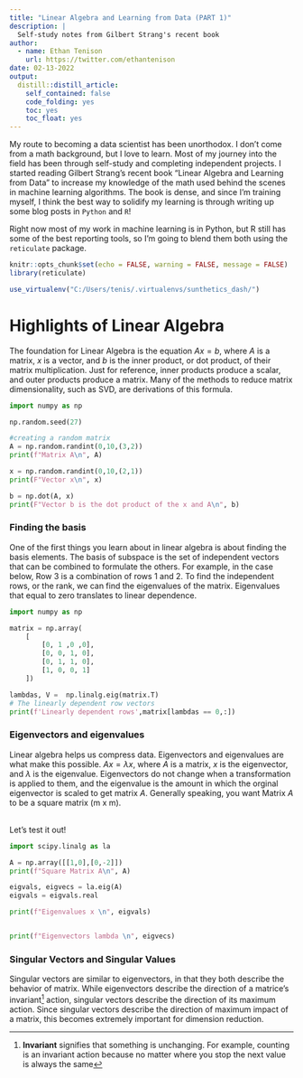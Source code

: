 ```yaml
---
title: "Linear Algebra and Learning from Data (PART 1)"
description: |
  Self-study notes from Gilbert Strang's recent book
author:
  - name: Ethan Tenison
    url: https://twitter.com/ethantenison
date: 02-13-2022
output:
  distill::distill_article:
    self_contained: false
    code_folding: yes
    toc: yes
    toc_float: yes
---
```


My route to becoming a data scientist has been unorthodox. I don't come from a math background, but I love to learn. Most of my journey into the field has been through self-study and completing independent projects. I started reading Gilbert Strang's recent book "Linear Algebra and Learning from Data" to increase my knowledge of the math used behind the scenes in machine learning algorithms. The book is dense, and since I'm training myself, I think the best way to solidify my learning is through writing up some blog posts in `Python` and `R`! 

Right now most of my work in machine learning is in Python, but R still has some of the best reporting tools, so I'm going to blend them both using the `reticulate` package.

```r
knitr::opts_chunk$set(echo = FALSE, warning = FALSE, message = FALSE)
library(reticulate)

use_virtualenv("C:/Users/tenis/.virtualenvs/sunthetics_dash/")

```

# Highlights of Linear Algebra

The foundation for Linear Algebra is the equation $Ax=b$, where $A$ is a matrix, $x$ is a vector, and $b$ is the inner product, or dot product, of their matrix multiplication. Just for reference, inner products produce a scalar, and outer products produce a matrix. Many of the methods to reduce matrix dimensionality, such as SVD, are derivations of this formula. 

```python
import numpy as np

np.random.seed(27)

#creating a random matrix
A = np.random.randint(0,10,(3,2))
print(f"Matrix A\n", A)

x = np.random.randint(0,10,(2,1))
print(F"Vector x\n", x)

b = np.dot(A, x)
print(F"Vector b is the dot product of the x and A\n", b)


```

### Finding the basis 

One of the first things you learn about in linear algebra is about finding the basis elements. The basis of subspace is the set of independent vectors that can be combined to formulate the others. For example, in the case below, Row 3 is a combination of rows 1 and 2. To find the independent rows, or the rank, we can find the eigenvalues of the matrix. Eigenvalues that equal to zero translates to linear dependence. 

```python


import numpy as np

matrix = np.array(
    [
        [0, 1 ,0 ,0],
        [0, 0, 1, 0],
        [0, 1, 1, 0],
        [1, 0, 0, 1]
    ])

lambdas, V =  np.linalg.eig(matrix.T)
# The linearly dependent row vectors 
print(f'Linearly dependent rows',matrix[lambdas == 0,:])

```

### Eigenvectors and eigenvalues

Linear algebra helps us compress data. Eigenvectors and eigenvalues are what make this possible. $Ax=\lambda x$, where $A$ is a matrix, $x$ is the eigenvector, and $\lambda$ is the eigenvalue. Eigenvectors do not change when a transformation is applied to them, and the eigenvalue is the amount in which the orginal eigenvector is scaled to get matrix $A$. Generally speaking, you want Matrix $A$ to be a square matrix (m x m).  

<br/>
Let's test it out! 

```python
import scipy.linalg as la

A = np.array([[1,0],[0,-2]])
print(f"Square Matrix A\n", A)

eigvals, eigvecs = la.eig(A)
eigvals = eigvals.real

print(f"Eigenvalues x \n", eigvals)


print(f"Eigenvectors lambda \n", eigvecs)


```

### Singular Vectors and Singular Values

Singular vectors are similar to eigenvectors, in that they both describe the behavior of matrix. While eigenvectors describe the direction of a matrice's invariant^[**Invariant** signifies that something is unchanging. For example, counting is an invariant action because no matter where you stop the next value is always the same] action, singular vectors describe the direction of its maximum action. Since singular vectors describe the direction of maximum impact of a matrix, this becomes extremely important for dimension reduction. 

